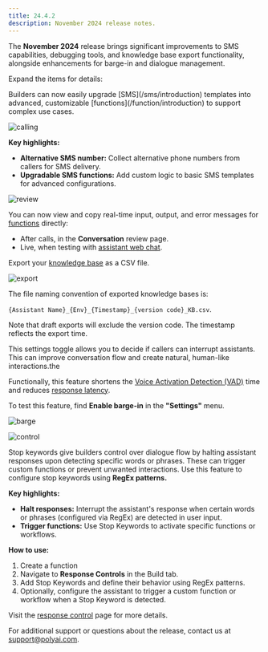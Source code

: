 ```yaml
---
title: 24.4.2
description: November 2024 release notes.
---
```


The **November 2024** release brings significant improvements to SMS capabilities, debugging tools, and knowledge base export functionality, alongside enhancements for barge-in and dialogue management.

Expand the items for details:

<AccordionGroup>

<Accordion title="Enhanced SMS" icon="comment-sms">
Builders can now easily upgrade [SMS](/sms/introduction) templates into advanced, customizable [functions](/function/introduction) to support complex use cases.

![calling](/images/release-notes/2442/convert-sms.png)

**Key highlights:**
- **Alternative SMS number:** Collect alternative phone numbers from callers for SMS delivery.
- **Upgradable SMS functions:** Add custom logic to basic SMS templates for advanced configurations.

</Accordion>

<Accordion title="In-app function debugging" icon="bug">

![review](/images/release-notes/2442/review-functions.png)

You can now view and copy real-time input, output, and error messages for [functions](/function/introduction) directly:

 * After calls, in the **Conversation** review page.
 * Live, when testing with [assistant web chat](/get-started/assistant-chat#webchat).

</Accordion>

<Accordion title="Knowledge base export functionality" icon="file-export">

Export your [knowledge base](/knowledge-base/introduction) as a CSV file.

![export](/images/release-notes/2442/kb-export.png)

The file naming convention of exported knowledge bases is:

 `{Assistant Name}_{Env}_{Timestamp}_{version code}_KB.csv`.

Note that draft exports will exclude the version code. The timestamp reflects the export time.

</Accordion>

<Accordion title="Barge-in feature" icon="microphone-slash">
This settings toggle allows you to decide if callers can interrupt assistants. This can improve conversation flow and create natural, human-like interactions.the

Functionally, this feature shortens the [Voice Activation Detection (VAD)](https://machinelearning.apple.com/research/comparative-analysis-personalized-voice) time and reduces [response latency](/audio-management/introduction).

To test this feature, find **Enable barge-in** in the **"Settings"** menu.

![barge](/images/release-notes/2442/barge-in.png)

</Accordion>

<Accordion title="Stop on keyword" icon="ban">

![control](/images/stop-keywords-response-control.png)

Stop keywords give builders control over dialogue flow by halting assistant responses upon detecting specific words or phrases. These can
trigger custom functions or prevent unwanted interactions. Use this feature to configure stop keywords using **RegEx patterns.**

**Key highlights:**
- **Halt responses:** Interrupt the assistant's response when certain words or phrases (configured via RegEx) are detected in user input.
- **Trigger functions:** Use Stop Keywords to activate specific functions or workflows.

**How to use:**
1. Create a function
1. Navigate to **Response Controls** in the Build tab.
2. Add Stop Keywords and define their behavior using RegEx patterns.
3. Optionally, configure the assistant to trigger a custom function or workflow when a Stop Keyword is detected.

Visit the [response control](/response-control/introduction#stop-keywords) page for more details.

</Accordion>

</AccordionGroup>

For additional support or questions about the release, contact us at [support@polyai.com](mailto:support@polyai.com).